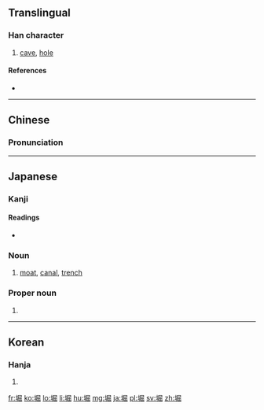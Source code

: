 ==Translingual==

===Han character===
{{Han char|rn=32|rad=土|as=08|sn=11|four=4717<sub>2</sub>|canj=土尸山山 (GSUU)|ids=⿰[[土]][[屈]]}}

# [[cave]], [[hole]]

====References====
* {{Han ref|kx=0231.210|dkj=05205|dj=0468.130|hdz=10459.020|uh=5800|ud=22528|bh=D4B3|bd=54451}}

----

==Chinese==
{{zh-forms}}

===Pronunciation===
{{zh-pron
|m=kū
|c=fat1,gwat6
|mn=khut
|mc=y
|oc=y
|ma=
|cat=n
}}

----

==Japanese==

===Kanji===
{{ja-kanji|grade=c|rs=土08}}

====Readings====
* {{ja-readings|on=[[くつ]] (kutsu)|kun=[[ほり]] (hori), [[ほる]] (horu), [[あな]] (ana)}}

===Noun===
{{ja-noun|ほり}} 

# [[moat]], [[canal]], [[trench]]

===Proper noun===
{{ja-pos|ほり|proper}}

# {{surname|lang=ja|sort=ほり}}

----

==Korean==

===Hanja===
{{ko-hanja|hangeul=굴|rv=gul|mr=kul}}

# {{defn|lang=ko|sort=土08}}

[[fr:堀]]
[[ko:堀]]
[[lo:堀]]
[[li:堀]]
[[hu:堀]]
[[mg:堀]]
[[ja:堀]]
[[pl:堀]]
[[sv:堀]]
[[zh:堀]]